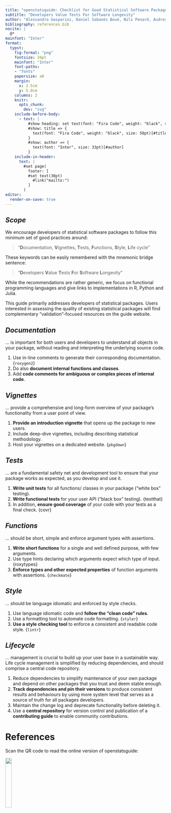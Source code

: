 ```yaml
---
title: "openstatsguide: Checklist for Good Statistical Software Packages"
subtitle: "Developers Value Tests For Software Longevity"
author: "Alessandro Gasparini, Daniel Sabanés Bové, Nils Penard, Audrey Yeo Te-ying, on behalf of openstatsware"
bibliography: references.bib
nocite: |
  @*
mainfont: "Inter"
format:
  typst:
    fig-format: "png"
    fontsize: 34pt
    mainfont: "Inter"
    font-paths: 
    - "fonts"
    papersize: a0
    margin:
      x: 2.5cm
      y: 5.0cm
    columns: 2
    knitr:
      opts_chunk:
        dev: "svg"
    include-before-body:
      - text: |
          #show heading: set text(font: "Fira Code", weight: "black", size: 50pt)
          #show: title => {
            text(font: "Fira Code", weight: "black", size: 50pt)[#title]
          }
          #show: author => {
            text(font: "Inter", size: 33pt)[#author]
          }
    include-in-header:
      text: |
        #set page(
          footer: [
          #set text(30pt)
            #link("mailto:")
          ]
        )
editor:
  render-on-save: true
---
```


::: {.block fill=rgb("#FFCC00") inset="50pt" radius="40pt"}

# *Scope*

We encourage developers of statistical software packages to follow this minimum set of good practices around:

> "**D**ocumentation, **V**ignettes, **T**ests, **F**unctions, **S**tyle, **L**ife cycle"

These keywords can be easily remembered with the mnemonic bridge sentence:

> "**D**evelopers **V**alue **T**ests **F**or **S**oftware **L**ongevity"

While the recommendations are rather generic, we focus on functional programming languages and give links to implementations in R, Python and Julia.

This guide primarily addresses developers of statistical packages.
Users interested in assessing the quality of existing statistical packages will find complementary "validation"-focused resources on the guide website.

:::

::: {.block fill=rgb("#F4F8D3") inset="40pt" radius="40pt"}

# *Documentation*

… is important for both users and developers to understand all objects in your package, without reading and interpreting the underlying source code.

1. Use in-line comments to generate their corresponding documentation. {`roxygen2`}
2. Do also **document internal functions and classes**.
3. Add **code comments for ambiguous or complex pieces of internal code**.

:::

::: {.block fill=rgb("#FFCC00") inset="40pt" radius="40pt"}

# *Vignettes*

… provide a comprehensive and long-form overview of your package’s functionality from a user point of view.


1. **Provide an introduction vignette** that opens up the package to new users.
2. Include deep-dive vignettes, including describing statistical methodology.
3. Host your vignettes on a dedicated website. {`pkgdown`}

:::

::: {.block fill=rgb("#F4F8D3") inset="40pt" radius="40pt"}

# *Tests*

… are a fundamental safety net and development tool to ensure that your package works as expected, as you develop and use it.

1. **Write unit tests** for all functions/ classes in your package (“white box” testing).
2. **Write functional tests** for your user API (“black box” testing). {testthat}
3. In addition, **ensure good coverage** of your code with your tests as a final check. {covr}

:::

::: {.block fill=rgb("#FFCC00") inset="40pt" radius="40pt"}

# *Functions*

… should be short, simple and enforce argument types with assertions.

1. **Write short functions** for a single and well defined purpose, with few arguments.
2. Use type hints declaring which arguments expect which type of input. {roxytypes}
3. **Enforce types and other expected properties** of function arguments with assertions. {`checkmate`}

:::

::: {.block fill=rgb("#F4F8D3") inset="40pt" radius="40pt"}

# *Style*

… should be language idiomatic and enforced by style checks.

1. Use language idiomatic code and **follow the “clean code” rules**.
2. Use a formatting tool to automate code formatting. {`styler`}
3. **Use a style checking tool** to enforce a consistent and readable code style. {`lintr`}

:::

::: {.block fill=rgb("#FFCC00") inset="40pt" radius="40pt"}

# *Lifecycle*

… management is crucial to build up your user base in a sustainable way.
Life cycle management is simplified by reducing dependencies, and should comprise a central code repository.

1.  Reduce dependencies to simplify maintenance of your own package and depend on other packages that you trust and deem stable enough.
2. **Track dependencies and pin their versions** to produce consistent results and behaviours by using more system level that serves as a source of truth for all packages developers.
3.  Maintain the change log and deprecate functionality before deleting it.
4.  Use a **central repository** for version control and publication of a **contributing guide** to enable community contributions.

:::

# References

::: {.block fill=rgb("#FFFFFF") inset="40pt" radius="40pt"}

Scan the QR code to read the online version of openstatsguide:

![](images/qr-code.svg){width=20% fig-align="center"}

:::

